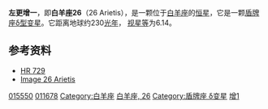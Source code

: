 {{Starbox begin |
   name=左更增一（白羊座26）<br>26 Arietis }}
{{Starbox observe |
  epoch=J2000 |
  ra= 02<sup>h</sup> 30<sup>m</sup> 38.4181<sup>s</sup> |
  dec= +19° 51′ 19.082″ |
  appmag_v=6.144 |
  constell=[[白羊座|白羊座]] |
  星官= [[娄宿|娄宿]] [[左更|左更]] }}
{{Starbox character |
 class=A9V |
 r-i =  |
 v-r =  |
 b-v = 0.25 |
 u-b = 0.1 |
  variable=[[盾牌座δ型变星|盾牌座δ型变星]] }}
{{Starbox astrometry |
  radial_v=19 |
  prop_mo_ra=  81.0 |
  prop_mo_dec=-36.06 |
  parallax=14.44 |
  p_error=0.83 |
  absmag_v=6.373 }}
{{Starbox detail|
  mass=3.1 |
  radius=2.1 |
  luminosity=40 | 
  temperature=7,500–10,000 |
  metal= |
  rotation=152 Km/s |
  age= }}
{{Starbox catalog |
  names=V* UU Arietis, [[Bright_Star_Catalogue|HR]] 729, [[Durchmusterung|BD]]+19° 365, [[Henry_Draper_Catalogue|HD]] 15550, [[FK5|FK5]] 2172, [[Hipparcos_Catalogue|HIP]] 11678, [[Smithsonian_Astrophysical_Observatory_Star_Catalog|SAO]] 92979. }}
{{Starbox reference |
  Simbad=HD+15550
| ARICNS = }}
{{Starbox end}}

'''左更增一'''，即'''白羊座26'''（26 Arietis），是一颗位于[[白羊座|白羊座]]的[[恒星|恒星]]，它是一颗[[盾牌座δ型变星|盾牌座δ型变星]]。它距离地球约230[[光年|光年]]， [[视星等|视星等]]为6.14。

==参考资料==
* [http://webviz.u-strasbg.fr/viz-bin/VizieR-S?HR%20729 HR 729] {{Wayback|url=http://webviz.u-strasbg.fr/viz-bin/VizieR-S?HR%20729 |date=20160303182310 }}
* [http://aladin.u-strasbg.fr/AladinPreview?-c=02+30+38.4181%2B19+51+19.082&ident=V*+UU+Ari&submit=Aladin+previewer Image 26 Arietis]

{{Stars of Aries}}
{{星官|左更|5|8}}
[[Category:HD和HDE天體|015550]]
[[Category:HIP天體|011678]]
[[Category:白羊座|Category:白羊座]]
[[Category:佛氏天體|白羊座, 26]]
[[Category:盾牌座_δ变星|Category:盾牌座 δ变星]]
[[Category:左更_(星官)|增1]]
